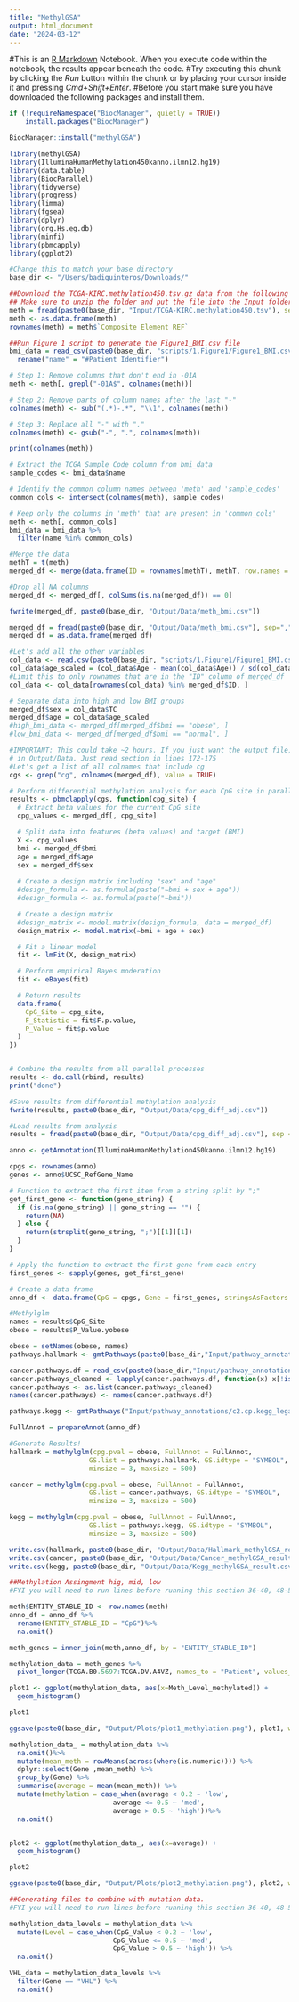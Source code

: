 ```yaml
---
title: "MethylGSA"
output: html_document
date: "2024-03-12"
---
```


#This is an [R Markdown](http://rmarkdown.rstudio.com) Notebook. When you execute code within the notebook, the results appear beneath the code. 
#Try executing this chunk by clicking the *Run* button within the chunk or by placing your cursor inside it and pressing *Cmd+Shift+Enter*. 
#Before you start make sure you have downloaded the following packages and install them.

```r
if (!requireNamespace("BiocManager", quietly = TRUE))
    install.packages("BiocManager")

BiocManager::install("methylGSA")
```

```r
library(methylGSA)
library(IlluminaHumanMethylation450kanno.ilmn12.hg19)
library(data.table)
library(BiocParallel)
library(tidyverse)
library(progress)
library(limma)
library(fgsea)
library(dplyr)
library(org.Hs.eg.db)
library(minfi)
library(pbmcapply)
library(ggplot2)
```

```r
#Change this to match your base directory 
base_dir <- "/Users/badiquinteros/Downloads/"
```

```r
##Download the TCGA-KIRC.methylation450.tsv.gz data from the following link: https://xenabrowser.net/datapages/?dataset=TCGA-KIRC.methylation450.tsv&host=https%3A%2F%2Fgdc.xenahubs.net&removeHub=https%3A%2F%2Fxena.treehouse.gi.ucsc.edu%3A443
## Make sure to unzip the folder and put the file into the Input folder in the Capstone2024ccRCC-main folder
meth = fread(paste0(base_dir, "Input/TCGA-KIRC.methylation450.tsv"), sep= "\t")
meth <- as.data.frame(meth)
rownames(meth) = meth$`Composite Element REF`
```


```r
##Run Figure 1 script to generate the Figure1_BMI.csv file
bmi_data = read_csv(paste0(base_dir, "scripts/1.Figure1/Figure1_BMI.csv")) %>%
  rename("name" = "#Patient Identifier")
```

```r
# Step 1: Remove columns that don't end in -01A
meth <- meth[, grepl("-01A$", colnames(meth))]

# Step 2: Remove parts of column names after the last "-"
colnames(meth) <- sub("(.*)-.*", "\\1", colnames(meth))

# Step 3: Replace all "-" with "."
colnames(meth) <- gsub("-", ".", colnames(meth))
```

```r
print(colnames(meth))
```

```r

# Extract the TCGA Sample Code column from bmi_data
sample_codes <- bmi_data$name

# Identify the common column names between 'meth' and 'sample_codes'
common_cols <- intersect(colnames(meth), sample_codes)

# Keep only the columns in 'meth' that are present in 'common_cols'
meth <- meth[, common_cols]
bmi_data = bmi_data %>%
  filter(name %in% common_cols)

```

```r
#Merge the data
methT = t(meth)
merged_df <- merge(data.frame(ID = rownames(methT), methT, row.names = NULL), bmi_data, by.x = "ID", by.y = "name", all.x = TRUE)
```

```r
#Drop all NA columns
merged_df <- merged_df[, colSums(is.na(merged_df)) == 0]
```


```r
fwrite(merged_df, paste0(base_dir, "Output/Data/meth_bmi.csv"))
```

```r
merged_df = fread(paste0(base_dir, "Output/Data/meth_bmi.csv"), sep=",")
merged_df = as.data.frame(merged_df)
```

```r
#Let's add all the other variables
col_data <- read.csv(paste0(base_dir, "scripts/1.Figure1/Figure1_BMI.csv"), row.names = 1)
col_data$age_scaled = (col_data$Age - mean(col_data$Age)) / sd(col_data$Age)
#Limit this to only rownames that are in the "ID" column of merged_df
col_data <- col_data[rownames(col_data) %in% merged_df$ID, ]
```


```r
# Separate data into high and low BMI groups
merged_df$sex = col_data$TC
merged_df$age = col_data$age_scaled
#high_bmi_data <- merged_df[merged_df$bmi == "obese", ]
#low_bmi_data <- merged_df[merged_df$bmi == "normal", ]
```

```r
#IMPORTANT: This could take ~2 hours. If you just want the output file, it is on box. Download and put it 
# in Output/Data. Just read section in lines 172-175
#Let's get a list of all colnames that include cg
cgs <- grep("cg", colnames(merged_df), value = TRUE)

# Perform differential methylation analysis for each CpG site in parallel (~30 minutes)
results <- pbmclapply(cgs, function(cpg_site) {
  # Extract beta values for the current CpG site
  cpg_values <- merged_df[, cpg_site]

  # Split data into features (beta values) and target (BMI)
  X <- cpg_values
  bmi <- merged_df$bmi
  age = merged_df$age
  sex = merged_df$sex
  
  # Create a design matrix including "sex" and "age"
  #design_formula <- as.formula(paste("~bmi + sex + age"))
  #design_formula <- as.formula(paste("~bmi"))

  # Create a design matrix
  #design_matrix <- model.matrix(design_formula, data = merged_df)
  design_matrix <- model.matrix(~bmi + age + sex)

  # Fit a linear model
  fit <- lmFit(X, design_matrix)

  # Perform empirical Bayes moderation
  fit <- eBayes(fit)

  # Return results
  data.frame(
    CpG_Site = cpg_site,
    F_Statistic = fit$F.p.value,
    P_Value = fit$p.value
  )
})


# Combine the results from all parallel processes
results <- do.call(rbind, results)
print("done")
```

```r
#Save results from differential methylation analysis
fwrite(results, paste0(base_dir, "Output/Data/cpg_diff_adj.csv"))
```

```r
#Load results from analysis
results = fread(paste0(base_dir, "Output/Data/cpg_diff_adj.csv"), sep = ",")
```

```r
anno <- getAnnotation(IlluminaHumanMethylation450kanno.ilmn12.hg19)

cpgs <- rownames(anno)
genes <- anno$UCSC_RefGene_Name

# Function to extract the first item from a string split by ";"
get_first_gene <- function(gene_string) {
  if (is.na(gene_string) || gene_string == "") {
    return(NA)
  } else {
    return(strsplit(gene_string, ";")[[1]][1])
  }
}

# Apply the function to extract the first gene from each entry
first_genes <- sapply(genes, get_first_gene)

# Create a data frame
anno_df <- data.frame(CpG = cpgs, Gene = first_genes, stringsAsFactors = FALSE)
```

```r
#Methylglm 
names = results$CpG_Site
obese = results$P_Value.yobese

obese = setNames(obese, names)
pathways.hallmark <- gmtPathways(paste0(base_dir,"Input/pathway_annotations/h.all.v2023.2.Hs.symbols.gmt"))

cancer.pathways.df = read_csv(paste0(base_dir,"Input/pathway_annotations/cancer.csv"))
cancer.pathways_cleaned <- lapply(cancer.pathways.df, function(x) x[!is.na(x)])
cancer.pathways <- as.list(cancer.pathways_cleaned)
names(cancer.pathways) <- names(cancer.pathways.df)

pathways.kegg <- gmtPathways("Input/pathway_annotations/c2.cp.kegg_legacy.v2023.2.Hs.symbols.gmt")

FullAnnot = prepareAnnot(anno_df)

#Generate Results!
hallmark = methylglm(cpg.pval = obese, FullAnnot = FullAnnot, 
                    GS.list = pathways.hallmark, GS.idtype = "SYMBOL", 
                    minsize = 3, maxsize = 500)

cancer = methylglm(cpg.pval = obese, FullAnnot = FullAnnot, 
                    GS.list = cancer.pathways, GS.idtype = "SYMBOL", 
                    minsize = 3, maxsize = 500)

kegg = methylglm(cpg.pval = obese, FullAnnot = FullAnnot, 
                    GS.list = pathways.kegg, GS.idtype = "SYMBOL", 
                    minsize = 3, maxsize = 500)


```
```r
write.csv(hallmark, paste0(base_dir, "Output/Data/Hallmark_methylGSA_result.csv"))
write.csv(cancer, paste0(base_dir, "Output/Data/Cancer_methylGSA_result.csv"))
write.csv(kegg, paste0(base_dir, "Output/Data/Kegg_methylGSA_result.csv"))
```




```r
##Methylation Assingment hig, mid, low
#FYI you will need to run lines before running this section 36-40, 48-58, 175-195 

meth$ENTITY_STABLE_ID <- row.names(meth) 
anno_df = anno_df %>%
  rename(ENTITY_STABLE_ID = "CpG")%>%
  na.omit()

meth_genes = inner_join(meth,anno_df, by = "ENTITY_STABLE_ID")

methylation_data = meth_genes %>%
  pivot_longer(TCGA.B0.5697:TCGA.DV.A4VZ, names_to = "Patient", values_to = "CpG_Value")

plot1 <- ggplot(methylation_data, aes(x=Meth_Level_methylated)) + 
  geom_histogram()

plot1

ggsave(paste0(base_dir, "Output/Plots/plot1_methylation.png"), plot1, width = 10, height = 6)

methylation_data_ = methylation_data %>%
  na.omit()%>%
  mutate(mean_meth = rowMeans(across(where(is.numeric)))) %>%
  dplyr::select(Gene ,mean_meth) %>%
  group_by(Gene) %>%
  summarise(average = mean(mean_meth)) %>%
  mutate(methylation = case_when(average < 0.2 ~ 'low',
                          average <= 0.5 ~ 'med',
                          average > 0.5 ~ 'high'))%>%
  na.omit()


plot2 <- ggplot(methylation_data_, aes(x=average)) + 
  geom_histogram()

plot2

ggsave(paste0(base_dir, "Output/Plots/plot2_methylation.png"), plot2, width = 10, height = 6)

```

```r
##Generating files to combine with mutation data. 
#FYI you will need to run lines before running this section 36-40, 48-58, 175-195 

methylation_data_levels = methylation_data %>%
  mutate(Level = case_when(CpG_Value < 0.2 ~ 'low',
                          CpG_Value <= 0.5 ~ 'med',
                          CpG_Value > 0.5 ~ 'high')) %>%
  na.omit()

VHL_data = methylation_data_levels %>%
  filter(Gene == "VHL") %>%
  na.omit()
```

